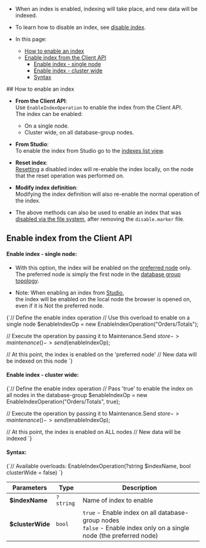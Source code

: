 
<Admonition type="note" title="">

* When an index is enabled, indexing will take place, and new data will be indexed.

* To learn how to disable an index, see [disable index](../../../../client-api/operations/maintenance/indexes/disable-index.mdx).

* In this page:
    * [How to enable an index](../../../../client-api/operations/maintenance/indexes/enable-index.mdx#how-to-enable-an-index)
    * [Enable index from the Client API](../../../../client-api/operations/maintenance/indexes/enable-index.mdx#enable-index-from-the-client-api)
      * [Enable index - single node](../../../../client-api/operations/maintenance/indexes/enable-index.mdx#enable-index---single-node)
      * [Enable index - cluster wide](../../../../client-api/operations/maintenance/indexes/enable-index.mdx#enable-index---cluster-wide)
      * [Syntax](../../../../client-api/operations/maintenance/indexes/enable-index.mdx#syntax)

</Admonition>
## How to enable an index

* **From the Client API**:  
  Use `EnableIndexOperation` to enable the index from the Client API.  
  The index can be enabled:  
    * On a single node.  
    * Cluster wide, on all database-group nodes.  

* **From Studio**:  
  To enable the index from Studio go to the [indexes list view](../../../../studio/database/indexes/indexes-list-view.mdx#indexes-list-view---actions).

* **Reset index**:  
  [Resetting](../../../../client-api/operations/maintenance/indexes/reset-index.mdx) a disabled index will re-enable the index 
  locally, on the node that the reset operation was performed on.

* **Modify index definition**:  
  Modifying the index definition will also re-enable the normal operation of the index.

* The above methods can also be used to enable an index that was 
  [disabled via the file system](../../../../client-api/operations/maintenance/indexes/disable-index.mdx#disable-index-manually-via-the-file-system), 
  after removing the `disable.marker` file.  
  


## Enable index from the Client API

#### Enable index - single node:  

* With this option, the index will be enabled on the [preferred node](../../../../client-api/configuration/load-balance/overview.mdx#the-preferred-node) only.  
  The preferred node is simply the first node in the [database group topology](../../../../studio/database/settings/manage-database-group.mdx).

* Note: When enabling an index from [Studio](../../../../studio/database/indexes/indexes-list-view.mdx#indexes-list-view---actions),  
  the index will be enabled on the local node the browser is opened on, even if it is Not the preferred node.

<TabItem value="enable_1" label="enable_1">
<CodeBlock language="php">
{`// Define the enable index operation
// Use this overload to enable on a single node
$enableIndexOp = new EnableIndexOperation("Orders/Totals");

// Execute the operation by passing it to Maintenance.Send
$store->maintenance()->send($enableIndexOp);

// At this point, the index is enabled on the 'preferred node'
// New data will be indexed on this node
`}
</CodeBlock>
</TabItem>
#### Enable index - cluster wide:  

<TabItem value="enable_2" label="enable_2">
<CodeBlock language="php">
{`// Define the enable index operation
// Pass 'true' to enable the index on all nodes in the database-group
$enableIndexOp = new EnableIndexOperation("Orders/Totals", true);

// Execute the operation by passing it to Maintenance.Send
$store->maintenance()->send($enableIndexOp);

// At this point, the index is enabled on ALL nodes
// New data will be indexed
`}
</CodeBlock>
</TabItem>
#### Syntax: 

<TabItem value="syntax" label="syntax">
<CodeBlock language="php">
{`// Available overloads:
EnableIndexOperation(?string $indexName, bool clusterWide = false)
`}
</CodeBlock>
</TabItem>

| Parameters | Type | Description |
| - | - | - |
| **$indexName** | `?string` | Name of index to enable |
| **$clusterWide** | `bool` | `true` - Enable index on all database-group nodes<br/>`false` - Enable index only on a single node (the preferred node) |




